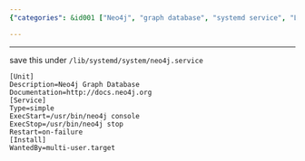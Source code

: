 ```yaml
---
{"categories": &id001 ["Neo4j", "graph database", "systemd service", "Linux", "installation guide", "configuration file", "tutorial"], "category": "Installation", "date": "2023-01-05 00:03:35", "description": "This instruction offers a configuration file to simplify the installation and management of Neo4j, a graph database, as a systemd service on Linux-based systems.", "tags": *id001, "title": "install neo4j as systemd service"}

---
```


------
save this under `/lib/systemd/system/neo4j.service`
```config
[Unit]
Description=Neo4j Graph Database
Documentation=http://docs.neo4j.org
[Service]
Type=simple
ExecStart=/usr/bin/neo4j console
ExecStop=/usr/bin/neo4j stop
Restart=on-failure
[Install]
WantedBy=multi-user.target
```
